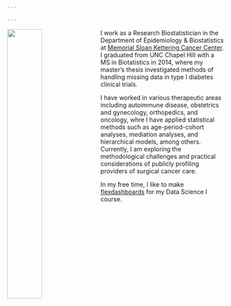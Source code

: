 ```yaml
---

---
```


<img src="Lavery_170407_12.jpg" style="width:40%; margin-right: 15px" align="left">

I work as a Research Biostatistician in the Department of Epidemiology & Biostatistics at [Memorial Sloan Kettering Cancer Center](https://www.mskcc.org/departments/epidemiology-biostatistics). I graduated from UNC Chapel Hill with a MS in Biotatistics in 2014, where my master's thesis investigated methods of handling missing data in type I diabetes clinical trials.   

I have worked in various therapeutic areas including autoimmune disease, obstetrics and gynecology, orthopedics, and oncology, whre I have applied statistical methods such as age-period-cohort analyses, mediation analyses, and hierarchical models, among others. Currently, I am exploring the methodological challenges and practical considerations of publicly profiling providers of surgical cancer care.  

In my free time, I like to make [flexdashboards](flexdashboard.html) for my Data Science I course. 
